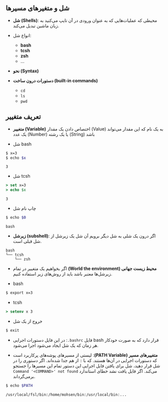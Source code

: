 شل و متغیرهای مسیرها
--------------------

- **شل (Shells)**:
محیطی که عملیات‌هایی که به عنوان ورودی در آن تایپ می‌کنید به زبان ماشین تبدیل می‌کند.

- انواع شل:
  - **bash**
  - **tcsh**
  - **zsh**
  - ...

- **نحو (Syntax)**

- **دستورات درون ساخت ([built-in commands]{dir="ltr"})**
  - `cd`
  - `ls`
  - `pwd`
  

تعریف متغییر
------------

- **متغییر (Variable)**
اختصاص دادن یک مقدار (Value)
به یک نام
که این مقدار می‌تواند یک عدد (Number)
یا یک رشته (String)
باشد

- شل bash

```bash
$ x=3
$ echo $x
```
```
3
```

- شل tcsh

```tcsh
> set x=3
> echo $x
```
```
3
```

- چاپ نام شل

```bash
$ echo $0
```
```
bash
```


- **زیرشل (subshell)**:
اگر درون یک شلی به شل دیگر برویم آن شل یک زیرشل از شل قبلی است.

```
bash
└── tcsh
    └── zsh
```

- **محیط زیست جهانی ([World the environment]{dir="ltr"})**
اگر بخواهیم یک متغییر در تمام زیرشل‌ها معتبر باشد باید از روش‌های زیر استفاده کنیم.

- bash

```bash
$ export x=3
```

- tcsh

```tcsh
> setenv x 3
```

- خروج از یک شل

```bash
$ exit
```

- فایل [`.bashrc`]{dir="ltr"}:
در این فایل دستورات اجرایی bash 
قرار دارد که به صورت خودکار هر زمان که یک شل ایجاد می‌شود اجرا می‌شود.

- **متغییر‌های مسیر ([PATH Variable]{dir="ltr"})**:
لیستی از مسیرهای پوشه‌های پرکاربرد است که دستورات اجرایی در آن‌ها هستند.
که با `:`
از هم جدا شده‌اند.
اگر دستوری را در شل قرار دهید، شل برای یافتن فایل اجرایی این دستور تمام 
این مسیر‌ها را جستجو می‌کند.
اگر فایل یافت نشد خطای استاندارد
[`Command '<COMMAND>' not found`]{dir="ltr"}
برمی‌گرداند.

```bash
$ echo $PATH
```
```
/usr/local/fsl/bin:/home/mohsen/bin:/usr/local/bin:...
```
